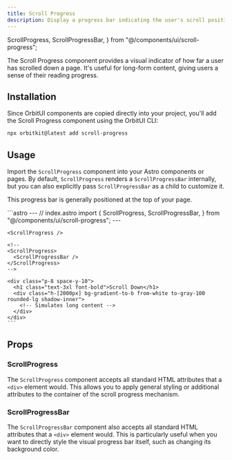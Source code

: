 ```yaml
---
title: Scroll Progress
description: Display a progress bar indicating the user's scroll position on the page.
---
```


  ScrollProgress,
  ScrollProgressBar,
} from "@/components/ui/scroll-progress";

The Scroll Progress component provides a visual indicator of how far a user has scrolled down a page. It's useful for long-form content, giving users a sense of their reading progress.

## Installation

Since OrbitUI components are copied directly into your project, you'll add the Scroll Progress component using the OrbitUI CLI:

```bash
npx orbitkit@latest add scroll-progress
```

## Usage

Import the `ScrollProgress` component into your Astro components or pages. By default, `ScrollProgress` renders a `ScrollProgressBar` internally, but you can also explicitly pass `ScrollProgressBar` as a child to customize it.


<Tabs>
  <TabItem label="Preview">
    <PreviewCard>
      <div>
        <ScrollProgress class="static" />
        <p class="mt-2">This progress bar is generally positioned at the top of your page.</p>
      </div>
    </PreviewCard>
  </TabItem>
  <TabItem label="Code">
    ```astro
    ---
    // index.astro
    import {
      ScrollProgress,
      ScrollProgressBar,
    } from "@/components/ui/scroll-progress";
    ---

    <ScrollProgress />

    <!--
    <ScrollProgress>
      <ScrollProgressBar />
    </ScrollProgress>
    -->

    <div class="p-8 space-y-10">
      <h1 class="text-3xl font-bold">Scroll Down</h1>
      <div class="h-[2000px] bg-gradient-to-b from-white to-gray-100 rounded-lg shadow-inner">
        <!-- Simulates long content -->
      </div>
    </div>
    ```

  </TabItem>
</Tabs>

## Props

### ScrollProgress

The `ScrollProgress` component accepts all standard HTML attributes that a `<div>` element would. This allows you to apply general styling or additional attributes to the container of the scroll progress mechanism.

### ScrollProgressBar

The `ScrollProgressBar` component also accepts all standard HTML attributes that a `<div>` element would. This is particularly useful when you want to directly style the visual progress bar itself, such as changing its background color.
